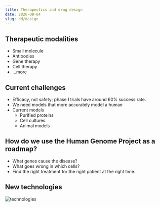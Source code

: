```yaml
---
title: Therapeutics and drug design
date: 2020-08-04
slug: dd/design
---
```


## Therapeutic modalities
* Small molecule
* Antibodies
* Gene therapy
* Cell therapy
* ...more

## Current challenges
* Efficacy, not safety; phase I trials have around 60% success rate.
* We need models that more accurately model a human
* Current models
    * Purified proteins
    * Cell cultures
    * Animal models

## How do we use the Human Genome Project as a roadmap?
* What genes cause the disease?
* What goes wrong in which cells?
* Find the right treatment for the right patient at the right time.

## New technologies
![technologies](./assets/therapeutic-technologies.png)
